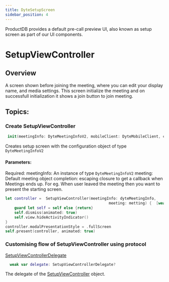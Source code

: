```yaml
---
title: DyteSetupScreen
sidebar_position: 4
---
```


ProductDB provides a default pre-call preview UI, also known as setup screen as part of our UI components.

# SetupViewController

## Overview

A screen shown before joining the meeting, where you can edit your display name,
and media settings. This screen initialize the meeting and on successfull initialization
it shows a join button to join meeting.

## Topics:

### Create SetupViewController

```swift
 init(meetingInfo: DyteMeetingInfoV2, mobileClient: DyteMobileClient, completion:@escaping()->Void)

```

Creates setup screen with the configuration object of type `DyteMeetingInfoV2`

#### Parameters:

Required:
meetingInfo: An instance of type `DyteMeetingInfoV2`
meeting: Default meeting object
completion: escaping closure to get a callback when Meetings ends up. For eg. When user leaved the meeting then
you want to present the starting screen.

```swift
let controller =  SetupViewController(meetingInfo: dyteMeetingInfo,
                                              meeting: metting) {  [weak self] in
    guard let self = self else {return}
    self.dismiss(animated: true)
    self.view.hideActivityIndicator()
}
controller.modalPresentationStyle = .fullScreen
self.present(controller, animated: true)

```

### Customising flow of SetupViewController using protocol

[SetupViewControllerDelegate](/ios/components/dyte-setup-screen-delegate)

```swift
  weak var delegate: SetupViewControllerDelegate?
```

The delegate of the [SetupViewController](/ios/components/dyte-setup-screen) object.
